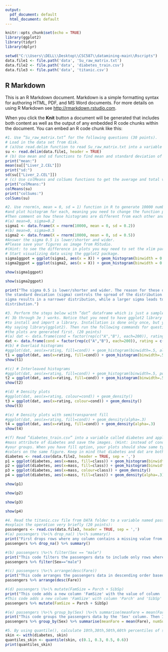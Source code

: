 ---
output:
  pdf_document: default
  html_document: default
---
```{r setup, include=FALSE}
knitr::opts_chunk$set(echo = TRUE)
library(ggplot2)
library(tidyr)
library(dplyr)
```

```{r setup data files}
setwd("C:\\Users\\DELL\\Desktop\\CSC587\\datamining-main\\Rscripts")
data.file1 <- file.path('data', 'Su_raw_matrix.txt')
data.file2 <- file.path('data', 'diabetes_train.csv')
data.file3 <- file.path('data', 'titanic.csv')
```

## R Markdown

This is an R Markdown document. Markdown is a simple formatting syntax for authoring HTML, PDF, and MS Word documents. For more details on using R Markdown see <http://rmarkdown.rstudio.com>.

When you click the **Knit** button a document will be generated that includes both content as well as the output of any embedded R code chunks within the document. You can embed an R code chunk like this:

```{r}
#1. Use ”Su_raw_matrix.txt” for the following questions (30 points).
# Load in the data set from disk.
# (a)Use read.delim function to read Su_raw_matrix.txt into a variable called su.
su <- read.delim(data.file1, header = TRUE)
# (b) Use mean and sd functions to find mean and standard deviation of Liver_2.CEL column
print("mean:")
mean(su[["Liver_2.CEL"]])
print("sd:")
sd(su[["Liver_2.CEL"]])
# (c) Use colMeans and colSums functions to get the average and total values of each column.
print("colMeans:")
colMeans(su)
print("colSums:")
colSums(su)
```

```{r}
#2. Use rnorm(n, mean = 0, sd = 1) function in R to generate 10000 numbers for the following (mean, sigma) pairs 
#and plot histogram for each, meaning you need to change the function parameter accordingly. 
#Then comment on how these histograms are different from each other and state the reason. (20 points)
#(a) mean=0, sigma=0.2
sigma1 <- data.frame(X = rnorm(10000, mean = 0, sd = 0.2))
#(b) mean=0, sigma=0.5
sigma2 <- data.frame(X = rnorm(10000, mean = 0, sd = 0.5))
#Answer the sigma 0.5 is lower/shorter and wider.
#Please save your figures as image from RStudio. 
#(Hint: to see the difference in plots you may need to set the xlim parameter in plot function to c(-5,5))
# Start visualizing data using the ggplot2 package.
sigma1ggpot = ggplot(sigma1, aes(x = X)) + geom_histogram(binwidth = 0.01) + xlim(c(-5, 5))
sigma2ggpot = ggplot(sigma2, aes(x = X)) + geom_histogram(binwidth = 0.01) + xlim(c(-5, 5))
```

```{r}
show(sigma1ggpot)
```

```{r}
show(sigma2ggpot)
```

```{r}
print("The sigma 0.5 is lower/shorter and wider. The reason for these differences is that
the standard deviation (sigma) controls the spread of the distribution. A smaller
sigma results in a narrower distribution, while a larger sigma leads to a wider
distribution.")
```

```{r}
#3. Perform the steps below with ”dat” dataframe which is just a sample data for you to observe how each plot function
#( 3b through 3e ) works. Notice that you need to have ggplot2 library installed on your system. Please refer slides how
#to install and import a library. Installation is done only once, but you need to import the library every time you need it
#by saying library(ggplot2). Then run the following commands for questions from 3a through 3e and observe how
#the plots are generated first. (20 points)
#(a) dat <- data.frame(cond = factor(rep(c("A","B"), each=200)), rating = c(rnorm(200),rnorm(200, mean=.8)))
dat <- data.frame(cond = factor(rep(c("A","B"), each=200)), rating = c(rnorm(200),rnorm(200, mean=.8)))
#(b) # Overlaid histograms
#ggplot(dat, aes(x=rating, fill=cond)) + geom_histogram(binwidth=.5, alpha=.5, position="identity")
t1 = ggplot(dat, aes(x=rating, fill=cond)) + geom_histogram(binwidth=.5, alpha=.5, position="identity")
show(t1)
```
```{r}
#(c) # Interleaved histograms
#ggplot(dat, aes(x=rating, fill=cond)) + geom_histogram(binwidth=.5, position="dodge")
t2 = ggplot(dat, aes(x=rating, fill=cond)) + geom_histogram(binwidth=.5, position="dodge")
show(t2)
```
```{r}
#(d) # Density plots
#ggplot(dat, aes(x=rating, colour=cond)) + geom_density()
t3 = ggplot(dat, aes(x=rating, colour=cond)) + geom_density()
show(t3)
```
```{r}
#(e) # Density plots with semitransparent fill
#ggplot(dat, aes(x=rating, fill=cond)) + geom_density(alpha=.3)
t4 = ggplot(dat, aes(x=rating, fill=cond)) + geom_density(alpha=.3)
show(t4)
```
```{r}
#(f) Read ”diabetes_train.csv” into a variable called diabetes and apply the same functions 3b through 3e for the
#mass attribute of diabetes and save the images. (Hint: instead of cond above, use the class attribute to color
#your groups. When you have fill option, your plots should show same type of chart for both groups in different
#colors on the same figure. Keep in mind that diabetes and dat are both DataFrames)
diabetes <- read.csv(data.file2, header = TRUE, sep = ',')
p1 = ggplot(diabetes, aes(x=mass, fill=class)) + geom_histogram(binwidth=.5, alpha=.5, position="identity")
p2 = ggplot(diabetes, aes(x=mass, fill=class)) + geom_histogram(binwidth=.5, position="dodge")
p3 = ggplot(diabetes, aes(x=mass, colour=class)) + geom_density()
p4 = ggplot(diabetes, aes(x=mass, fill=class)) + geom_density(alpha=.3)
```
```{r}
show(p1)
```
```{r}
show(p2)
```
```{r}
show(p3)
```
```{r}
show(p4)
```
```{r}
#4. Read the titanic.csv file from DATA folder to a variable named passengers and perform the following steps and
#explain the operation very briefly (20 points):
passengers <- read.csv(data.file3, header = TRUE, sep = ',')
#(a) passengers \%>\% drop_na() \%>\% summary()
print("First drops rows where any column contains a missing value from passengers. Then make the summary.")
passengers %>% drop_na() %>% summary()
```
```{r}
#(b) passengers \%>\% filter(Sex == "male")
print("This code filters the passengers data to include only rows where the 'Sex' column is equal to 'male'.")
passengers %>% filter(Sex=="male")
```
```{r}
#(c) passengers \%>\% arrange(desc(Fare))
print("This code arranges the passengers data in descending order based on the 'Fare' column.")
passengers %>% arrange(desc(Fare))
```
```{r}
#(d) passengers \%>\% mutate(FamSize = Parch + SibSp)
print("This code adds a new column 'FamSize' with the value of column 'Parch' plus the value of column 'SibSp' to the passengers data.")
#This code adds a new column 'FamSize' with column 'Parch' and 'SibSp' to the passengers data.
passengers %>% mutate(FamSize = Parch + SibSp)
```
```{r}
#(e) passengers \%>\% group_by(Sex) \%>\% summarise(meanFare = mean(Fare), numSurv = sum(Survived))
print("This code groups the passengers data by the 'Sex' column. Then It then calculates the mean of 'Fare' and the sum of 'Survived' for each group ('Sex').")
passengers %>% group_by(Sex) %>% summarise(meanFare = mean(Fare), numSurv = sum(Survived))
```

```{r}
#5. By using quantile(), calculate 10th,30th,50th,60th percentiles of skin attribute of diabetes data. (10 points)
skin <- with(diabetes, skin)
quantiles_skin <- quantile(skin, c(0.1, 0.3, 0.5, 0.6))
print(quantiles_skin)
```
